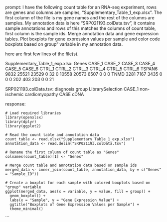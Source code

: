 prompt:
I have the following count table for an RNA-seq experiment, rows are genes and columns are samples, "Supplementary_Table_1_exp.xlsx". The first column of the file is my gene names and the rest of the columns are samples. My annotation data is here  "SRP021193.colData.tsv", it contains sample annotations and rows of this matches the columns of count table, first column is the sample ids. Merge annotation data and gene expression tables. Plot boxplots for gene expression values per sample and color code boxplots based on group" variable in my annotation data.

here are first few lines of the file(s).

Supplementary_Table_1_exp.xlsx:
Genes	CASE_1	CASE_2	CASE_3	CASE_4	CASE_5	CASE_6	CTRL_1	CTRL_2	CTRL_3	CTRL_4	CTRL_5	CTRL_6
TSPAN6	9832	25521	23529	0	32	0	10558	20573	6507	0	0	 0
TNMD	3281	 7167	 3435	0	 0	0	  202	  403	 203	0	0	21


SRP021193.colData.tsv:
diagnosis	group	LibrarySelection
CASE_1	non-ischemic cardiomyopathy	CASE	cDNA


response:
```
# Load required libraries
library(openxlsx)
library(dplyr)
library(ggplot2)

# Read the count table and annotation data
count_table <- read.xlsx("Supplementary_Table_1_exp.xlsx")
annotation_data <- read.delim("SRP021193.colData.tsv")

# Rename the first column of count table as "Genes"
colnames(count_table)[1] <- "Genes"

# Merge count table and annotation data based on sample ids
merged_data <- inner_join(count_table, annotation_data, by = c("Genes" = "Sample_ID"))

# Create a boxplot for each sample with colored boxplots based on "group" variable
ggplot(merged_data, aes(x = variable, y = value, fill = group)) +
  geom_boxplot() +
  labs(x = "Sample", y = "Gene Expression Value") +
  ggtitle("Boxplots of Gene Expression Values per Sample") +
  theme_minimal()
```
```

